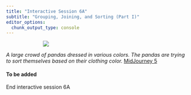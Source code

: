 ```yaml
---
title: "Interactive Session 6A"
subtitle: "Grouping, Joining, and Sorting (Part I)"
editor_options: 
  chunk_output_type: console
---
```


::: {style="width: 60%; margin: auto;"}
![](images/grouping_filtering.jpeg)
:::

:::{.gray-text .center-text}
*A large crowd of pandas dressed in various colors. The pandas are trying to sort themselves based on their clothing color.* [MidJourney 5](https://www.midjourney.com/jobs/a0c058d4-d21b-469c-a71a-9e38e5715ab2?index=0)
:::

#### To be added

::: {.center-text .body-text-xl .teal-text}
End interactive session 6A
:::
